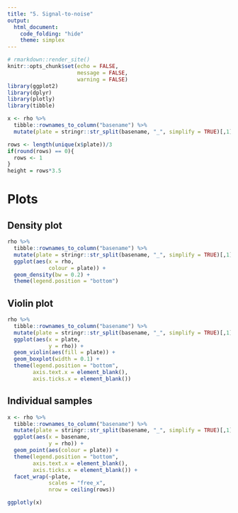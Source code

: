 ```yaml
---
title: "5. Signal-to-noise"
output:
  html_document:
    code_folding: "hide"
    theme: simplex
---
```


```r
# rmarkdown::render_site()
knitr::opts_chunk$set(echo = FALSE,
                      message = FALSE,
                      warning = FALSE)
library(ggplot2)
library(dplyr)
library(plotly)
library(tibble)

x <- rho %>%
  tibble::rownames_to_column("basename") %>%
  mutate(plate = stringr::str_split(basename, "_", simplify = TRUE)[,1]) 

rows <- length(unique(x$plate))/3
if(round(rows) == 0){
  rows <- 1
}
height = rows*3.5
```


# Plots {.tabset .tabset-fade}

## Density plot

```r
rho %>%
  tibble::rownames_to_column("basename") %>%
  mutate(plate = stringr::str_split(basename, "_", simplify = TRUE)[,1]) %>%
  ggplot(aes(x = rho,
             colour = plate)) +
  geom_density(bw = 0.2) +
  theme(legend.position = "bottom")
```

## Violin plot

```r
rho %>%
  tibble::rownames_to_column("basename") %>%
  mutate(plate = stringr::str_split(basename, "_", simplify = TRUE)[,1]) %>%
  ggplot(aes(x = plate,
             y = rho)) +
  geom_violin(aes(fill = plate)) +
  geom_boxplot(width = 0.1) +
  theme(legend.position = "bottom",
        axis.text.x = element_blank(),
        axis.ticks.x = element_blank())
```

## Individual samples

```r
x <- rho %>%
  tibble::rownames_to_column("basename") %>%
  mutate(plate = stringr::str_split(basename, "_", simplify = TRUE)[,1]) %>%
  ggplot(aes(x = basename,
             y = rho)) +
  geom_point(aes(colour = plate)) +
  theme(legend.position = "bottom",
        axis.text.x = element_blank(),
        axis.ticks.x = element_blank()) +
  facet_wrap(~plate,
             scales = "free_x",
             nrow = ceiling(rows))

ggplotly(x)
```


